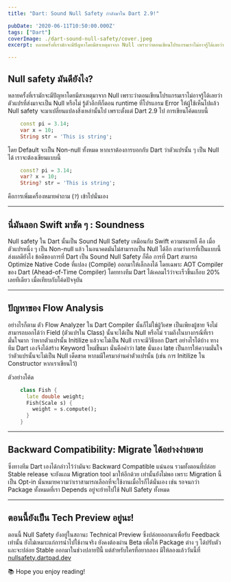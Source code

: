 ```yaml
---
title: "Dart: Sound Null Safety กำลังมาใน Dart 2.9!"

pubDate: '2020-06-11T10:50:00.000Z'
tags: ["Dart"]
coverImage: ./dart-sound-null-safety/cover.jpeg
excerpt: หลายครั้งที่เรามักจะมีปัญหาโดยมีสาเหตุมาจาก Null เพราะว่าตอนเขียนโปรแกรมเราไม่อาจรู้ได้เลยว่าตัวแปรที่ส่งมาจะเป็น Null หรือไม่ รู้ตัวอีกทีก็ตอน runtime ที่โปรแกรม Error ให้ผู้ใช้เห็นไปแล้ว Null safety จะมาเปลี่ยนแปลงสิ่งเหล่านั้นไป

---
```



## Null safety มันดียังไง?

หลายครั้งที่เรามักจะมีปัญหาโดยมีสาเหตุมาจาก Null เพราะว่าตอนเขียนโปรแกรมเราไม่อาจรู้ได้เลยว่าตัวแปรที่ส่งมาจะเป็น Null หรือไม่ รู้ตัวอีกทีก็ตอน runtime ที่โปรแกรม Error ให้ผู้ใช้เห็นไปแล้ว Null safety จะมาเปลี่ยนแปลงสิ่งเหล่านั้นไป เพราะตั้งแต่ Dart 2.9 ไป การเขียนโค้ดแบบนี้

```dart
    const pi = 3.14;
    var x = 10;
    String str = 'This is string';
```

โดย Default จะเป็น Non-null ทั้งหมด หากเราต้องการบอกกับ Dart ว่าตัวแปรนั้น ๆ เป็น Null ได้ เราจะต้องเขียนแบบนี้

```dart
    const? pi = 3.14;
    var? x = 10;
    String? str = 'This is string';
```

คือการเพิ่มเครื่องหมายคำถาม (`?`)​ เข้าไปนั่นเอง

---

## นี่มันลอก Swift มาชัด ๆ : Soundness

Null safety ใน Dart นั้นเป็น Sound Null Safety เหมือนกับ Swift ความหมายก็ คือ เมื่อตัวแปรหนึ่ง ๆ เป็น Non-null แล้ว ในอนาคตมันไม่สามารถเป็น Null ได้อีก ถามว่าการที่เป็นแบบนี้ส่งผลดียังไง ข้อดีของการที่ Dart เป็น Sound Null Safety ก็คือ การที่ Dart สามารถ Optimize Native Code ที่แปลง (Compile) ออกมาให้เล็กลงได้ โดยเฉพาะ AOT Compiler ของ Dart (Ahead-of-Time Compiler) โดยทางทีม Dart ได้เคลมไว้ว่าจะเร็วขึ้นเกือบ 20% เลยทีเดียว เมื่อเทียบกับโค้ดปัจจุบัน

---

## ปัญหาของ Flow Analysis

อย่างไรก็ตาม ตัว Flow Analyzer ใน Dart Compiler นั้นก็ไม่ใช่ผู้วิเศษ เป็นเพียงผู้ชาย จึงไม่สามารถบอกได้ว่า Field (ตัวแปรใน Class) นั้นจะได้เป็น Null หรือไม่ รวมถึงในบางกรณีที่เรามั่นใจมาก ว่าหากตัวแปรนั้น Initilize แล้วจะไม่เป็น Null เราจะมีวิธีบอก Dart อย่างไรได้บ้าง ทางทีม Dart เองจึงได้สร้าง Keyword ใหม่ขึ้นมา นั่นคือคำว่า late นั่นเอง late เป็นการให้ความมั่นใจว่าตัวแปรนั้นจะไม่เป็น Null เด็ดขาด หากมมีใครมาอ่านค่าตัวแปรนั้น (เช่น การ Initilize ใน Constructor หากเราเขียนไว้)

ตัวอย่างโค้ด

```dart
    class Fish {
      late double weight;
      Fish(Scale s) {
        weight = s.compute();
      }
    }
```
---

## Backward Compatibility: Migrate ได้อย่างง่ายดาย

ซึ่งทางทีม Dart เองได้กล่าวไว้ว่ามันจะ Backward Compatible แน่นอน รวมทั้งตอนที่ปล่อย Stable release จะยังแถม Migration tool มาให้อีกด้วย เท่านั้นยังไม่พอ เพราะ Migration นี้ เป็น Opt-in นั่นหมายความว่าเราสามารถเลือกที่จะใช้งานเมื่อไรก็ได้นั่นเอง เช่น รอจนกว่า Package ทั้งหมดที่เรา Depends อยู่จะย้ายไปใช้ Null Safety ทั้งหมด

---

## ตอนนี้ยังเป็น Tech Preview อยู่นะ!

ตอนนี้ Null Safety ยังอยู่ในสถานะ Technical Preview ซึ่งปล่อยออกมาเพื่อรับ Feedback เท่านั้น ยังไม่เหมาะแก่การนำไปใช้งานจริง ยังคงต้องผ่าน Beta เพื่อให้ Package ต่าง ๆ ได้ปรับตัว และจะปล่อย Stable ออกมาในช่วงปลายปีนี้ แต่สำหรับใครที่อยากลอง มีให้ลองแล้ววันนี้ที่ [nullsafety.dartpad.dev](https://nullsafety.dartpad.dev/3d9c1769de7912c654bc5d132aff60ac)

<Callout type="tip" title="Thanks for reading">
  📚 Hope you enjoy reading!
</Callout>

